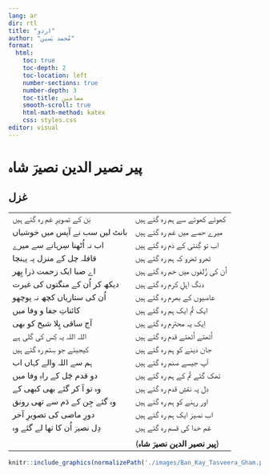 ```yaml
---
lang: ar
dir: rtl
title: "اردو"
author: "مُحمد یٰسین"
format:
  html:
    toc: true
    toc-depth: 2
    toc-location: left
    number-sections: true
    number-depth: 3
    toc-title: مضامین
    smooth-scroll: true
    html-math-method: katex
    css: styles.css
editor: visual
---
```


```{=html}
<style>
td, th {
border: none!important;}
    </style>
```
# پیر نصیر الدین نصیرؔ شاہ

## غزل

|                               |                               |
|-------------------------------|-------------------------------|
| بَن کے تصویرِ غم رہ گئے ہیں     | کھوئے کھوئے سے ہم رہ گئے ہیں  |
| بانٹ لیں سب نے آپس میں خوشیاں | میرے حصے میں غم رہ گئے ہیں    |
| اب نہ اُٹھنا سِرہانے سے میرے    | اب تو گِنتی کے دَم رہ گئے ہیں   |
| قافلہ چل کے منزل پہ پہنچا     | ٹھرو ٹھرو کہ ہم رہ گئے ہیں    |
| اے صبا ایک زحمت ذرا پِھر       | اُن کی زُلفوں میں خم رہ گئے ہیں |
| دیکھ کر اُن کے منگتوں کی غیرت  | دنگ اہلِ کرم رہ گئے ہیں        |
| اُن کی ستاریاں کچھ نہ پوچھو    | عاصیوں کے بھرم رہ گئے ہیں     |
| کائناتِ جفا و وفا میں          | ایک تُم ایک ہم رہ گئے ہیں      |
| آج ساقی پِلا شیخ کو بھی        | اِیک یہ محترم رہ گئے ہیں       |
| اللہ اللہ یہ کِس کی گلی ہے     | اُٹھتے اُٹھتے قدم رہ گئے ہیں    |
| کیجیئے جو سِتم رہ گئے ہیں      | جان دینے کو ہم رہ گئے ہیں     |
| ہم سے اللہ والے کہاں اب       | آپ جیسے صنم رہ گئے ہیں        |
| دو قدم چَل کے راہِ وفا میں      | تھک گئے تُم کے ہم رہ گئے ہیں   |
| وہ تو آ کر گئے بھی کبھی کے    | دِل پہ نقشِ قدم رہ گئے ہیں      |
| وہ گئے جِن کے دَم سے تھی رونق   | اور رہنے کو ہم رہ گئے ہیں     |
| دورِ ماضی کی تصویرِ آخر         | اب نصیرؔ ایک ہم رہ گئے ہیں     |
| دِل نصیرؔ اُن کا تھا لے گئے وہ   | غم خدا کی قسم رہ گئے ہیں      |
|                               |                               |
|                               | (**پیر نصیر الدین نصیرؔ شاہ**) |


```r
knitr::include_graphics(normalizePath('./images/Ban_Kay_Tasveera_Gham.png'))
```
